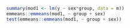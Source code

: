 
```r
summary(mod1 <- lm(y ~ sex*group, data = m))
emmeans::emmeans(mod1, ~ group + sex)
test(emmeans::emmeans(mod1, ~ group + sex))
```
